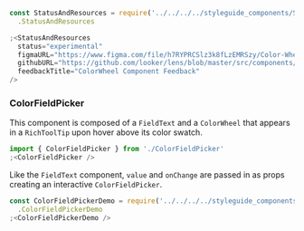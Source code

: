 ```js noeditor
const StatusAndResources = require('../../../../styleguide_components/StatusAndResources')
  .StatusAndResources

;<StatusAndResources
  status="experimental"
  figmaURL="https://www.figma.com/file/h7RYPRCSlz3k8fLzEMRSzy/Color-Wheel?node-id=83%3A3"
  githubURL="https://github.com/looker/lens/blob/master/src/components/Colors/ColorWheel.tsx"
  feedbackTitle="ColorWheel Component Feedback"
/>
```

### ColorFieldPicker

This component is composed of a `FieldText` and a `ColorWheel` that appears in a `RichToolTip` upon hover above its color swatch.

```js
import { ColorFieldPicker } from './ColorFieldPicker'
;<ColorFieldPicker />
```

Like the `FieldText` component, `value` and `onChange` are passed in as props creating an interactive `ColorFieldPicker`.

```js
const ColorFieldPickerDemo = require('../../../../styleguide_components/ColorFieldPickerDemo')
  .ColorFieldPickerDemo
;<ColorFieldPickerDemo />
```
